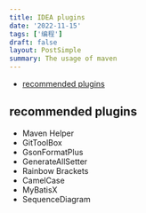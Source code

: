 ```yaml
---
title: IDEA plugins
date: '2022-11-15'
tags: ['编程']
draft: false
layout: PostSimple
summary: The usage of maven
---
```


- [recommended plugins](#recommended-plugins)

## recommended plugins

- Maven Helper
- GitToolBox
- GsonFormatPlus
- GenerateAllSetter
- Rainbow Brackets
- CamelCase
- MyBatisX
- SequenceDiagram

